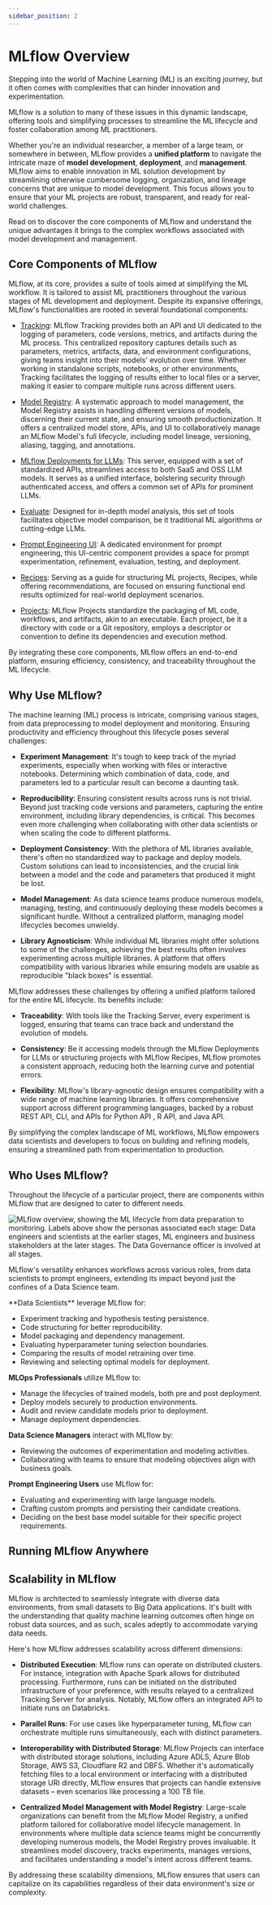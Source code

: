 ```yaml
---
sidebar_position: 2
---
```



# MLflow Overview

Stepping into the world of Machine Learning (ML) is an exciting journey, but it often comes with
complexities that can hinder innovation and experimentation.

MLflow is a solution to many of these issues in this dynamic landscape, offering tools and simplifying processes to streamline
the ML lifecycle and foster collaboration among ML practitioners.

Whether you're an individual researcher, a member of a large team, or somewhere in between, MLflow
provides a **unified platform** to navigate the intricate maze of **model development**, **deployment**, and
**management**. MLflow aims to enable innovation in ML solution development by streamlining otherwise cumbersome logging, organization,
and lineage concerns that are unique to model development. This focus allows you to ensure that your ML
projects are robust, transparent, and ready for real-world challenges.

Read on to discover the core components of MLflow and understand the unique advantages it brings
to the complex workflows associated with model development and management.

## Core Components of MLflow

MLflow, at its core, provides a suite of tools aimed at simplifying the ML workflow. It is tailored to assist ML practitioners throughout
the various stages of ML development and deployment. Despite its expansive offerings, MLflow's functionalities are rooted in several
foundational components:

- [Tracking](/tracking): MLflow Tracking provides both an API and UI dedicated to the logging of parameters, code versions, metrics, and artifacts during the ML process. This centralized repository captures details such as parameters, metrics, artifacts, data, and environment configurations, giving teams insight into their models' evolution over time. Whether working in standalone scripts, notebooks, or other environments, Tracking facilitates the logging of results either to local files or a server, making it easier to compare multiple runs across different users.

- [Model Registry](/model-registry): A systematic approach to model management, the Model Registry assists in handling different versions of models, discerning their current state, and ensuring smooth productionization. It offers a centralized model store, APIs, and UI to collaboratively manage an MLflow Model's full lifecycle, including model lineage, versioning, aliasing, tagging, and annotations.

- [MLflow Deployments for LLMs](/llms/deployments): This server, equipped with a set of standardized APIs, streamlines access to both SaaS and OSS LLM models. It serves as a unified interface, bolstering security through authenticated access, and offers a common set of APIs for prominent LLMs.

- [Evaluate](/model#model-evaluation): Designed for in-depth model analysis, this set of tools facilitates objective model comparison, be it traditional ML algorithms or cutting-edge LLMs.

- [Prompt Engineering UI](/llms/prompt-engineering): A dedicated environment for prompt engineering, this UI-centric component provides a space for prompt experimentation, refinement, evaluation, testing, and deployment.

- [Recipes](/recipes): Serving as a guide for structuring ML projects, Recipes, while offering recommendations, are focused on ensuring functional end results optimized for real-world deployment scenarios.

- [Projects](/projects): MLflow Projects standardize the packaging of ML code, workflows, and artifacts, akin to an executable. Each project, be it a directory with code or a Git repository, employs a descriptor or convention to define its dependencies and execution method.

By integrating these core components, MLflow offers an end-to-end platform, ensuring efficiency, consistency, and traceability throughout the ML lifecycle.

## Why Use MLflow?

The machine learning (ML) process is intricate, comprising various stages, from data preprocessing to model deployment and monitoring.
Ensuring productivity and efficiency throughout this lifecycle poses several challenges:

- **Experiment Management**: It's tough to keep track of the myriad experiments, especially when working with files or interactive notebooks. Determining which combination of data, code, and parameters led to a particular result can become a daunting task.

- **Reproducibility**: Ensuring consistent results across runs is not trivial. Beyond just tracking code versions and parameters, capturing the entire environment, including library dependencies, is critical. This becomes even more challenging when collaborating with other data scientists or when scaling the code to different platforms.

- **Deployment Consistency**: With the plethora of ML libraries available, there's often no standardized way to package and deploy models. Custom solutions can lead to inconsistencies, and the crucial link between a model and the code and parameters that produced it might be lost.

- **Model Management**: As data science teams produce numerous models, managing, testing, and continuously deploying these models becomes a significant hurdle. Without a centralized platform, managing model lifecycles becomes unwieldy.

- **Library Agnosticism**: While individual ML libraries might offer solutions to some of the challenges, achieving the best results often involves experimenting across multiple libraries. A platform that offers compatibility with various libraries while ensuring models are usable as reproducible "black boxes" is essential.

MLflow addresses these challenges by offering a unified platform tailored for the entire ML lifecycle. Its benefits include:

- **Traceability**: With tools like the Tracking Server, every experiment is logged, ensuring that teams can trace back and understand the evolution of models.

- **Consistency**: Be it accessing models through the MLflow Deployments for LLMs or structuring projects with MLflow Recipes, MLflow promotes a consistent approach, reducing both the learning curve and potential errors.

- **Flexibility**: MLflow's library-agnostic design ensures compatibility with a wide range of machine learning libraries. It offers comprehensive support across different programming languages, backed by a
  robust <Link to="/api_reference/rest-api.html" target="_blank">REST API</Link>, <Link to="/api_reference/cli.html" target="_blank">CLI</Link>, and APIs for <Link to="/api_reference/python_api/index.html" target="_blank">Python API</Link>
  , <Link to="/api_reference/R-api.html" target="_blank">R API</Link>, and <Link to="/api_reference/java-api.html" target="_blank">Java API</Link>.

By simplifying the complex landscape of ML workflows, MLflow empowers data scientists and developers to focus on building and refining models,
ensuring a streamlined path from experimentation to production.

## Who Uses MLflow?

Throughout the lifecycle of a particular project, there are components within MLflow that are designed
to cater to different needs.

![MLflow overview, showing the ML lifecycle from data preparation to monitoring. Labels above show the personas associated each stage: Data engineers and scientists at the earlier stages, ML engineers and business stakeholders at the later stages. The Data Governance officer is involved at all stages.](/images/what-is-mlflow/mlflow-overview.png)

MLflow's versatility enhances workflows across various roles, from data scientists
to prompt engineers, extending its impact beyond just the confines of a Data Science
team.

<BorderedContainer>
  **Data Scientists** leverage MLflow for:

- Experiment tracking and hypothesis testing persistence.
- Code structuring for better reproducibility.
- Model packaging and dependency management.
- Evaluating hyperparameter tuning selection boundaries.
- Comparing the results of model retraining over time.
- Reviewing and selecting optimal models for deployment.

**MLOps Professionals** utilize MLflow to:

- Manage the lifecycles of trained models, both pre and post deployment.
- Deploy models securely to production environments.
- Audit and review candidate models prior to deployment.
- Manage deployment dependencies.

**Data Science Managers** interact with MLflow by:

- Reviewing the outcomes of experimentation and modeling activities.
- Collaborating with teams to ensure that modeling objectives align with business goals.

**Prompt Engineering Users** use MLflow for:

- Evaluating and experimenting with large language models.
- Crafting custom prompts and persisting their candidate creations.
- Deciding on the best base model suitable for their specific project requirements.

</BorderedContainer>


## Running MLflow Anywhere

<Platform />

## Scalability in MLflow

MLflow is architected to seamlessly integrate with diverse data environments, from small datasets to Big Data applications.
It's built with the understanding that quality machine learning outcomes often hinge on robust data sources, and as such, scales
adeptly to accommodate varying data needs.

Here's how MLflow addresses scalability across different dimensions:

- **Distributed Execution**: MLflow runs can operate on distributed clusters. For instance, integration with Apache Spark allows for distributed processing. Furthermore, runs can be initiated on the distributed infrastructure of your preference, with results relayed to a centralized Tracking Server for analysis. Notably, MLflow offers an integrated API to initiate runs on Databricks.

- **Parallel Runs**: For use cases like hyperparameter tuning, MLflow can orchestrate multiple runs simultaneously, each with distinct parameters.

- **Interoperability with Distributed Storage**: MLflow Projects can interface with distributed storage solutions, including Azure ADLS, Azure Blob Storage, AWS S3, Cloudflare R2 and DBFS. Whether it's automatically fetching files to a local environment or interfacing with a distributed storage URI directly, MLflow ensures that projects can handle extensive datasets – even scenarios like processing a 100 TB file.

- **Centralized Model Management with Model Registry**: Large-scale organizations can benefit from the MLflow Model Registry, a unified platform tailored for collaborative model lifecycle management. In environments where multiple data science teams might be concurrently developing numerous models, the Model Registry proves invaluable. It streamlines model discovery, tracks experiments, manages versions, and facilitates understanding a model's intent across different teams.

By addressing these scalability dimensions, MLflow ensures that users can capitalize on its capabilities regardless of their data environment's size or complexity.
